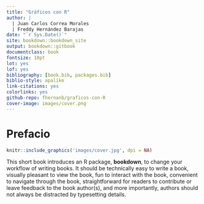 ```yaml
--- 
title: "Gráficos con R"
author: |
  | Juan Carlos Correa Morales
  | Freddy Hernández Barajas
date: "`r Sys.Date()`"
site: bookdown::bookdown_site
output: bookdown::gitbook
documentclass: book
fontsize: 10pt
lot: yes
lof: yes
bibliography: [book.bib, packages.bib]
biblio-style: apalike
link-citations: yes
colorlinks: yes
github-repo: fhernanb/graficos-con-R
cover-image: images/cover.png
---
```



# Prefacio {-}

```r
knitr::include_graphics('images/cover.jpg', dpi = NA)
```

This short book introduces an R package, **bookdown**, to change your workflow of writing books. It should be technically easy to write a book, visually pleasant to view the book, fun to interact with the book, convenient to navigate through the book, straightforward for readers to contribute or leave feedback to the book author(s), and more importantly, authors should not always be distracted by typesetting details.


